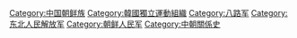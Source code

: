 [[Category:中国朝鲜族|Category:中国朝鲜族]]
[[Category:韓國獨立運動組織|Category:韓國獨立運動組織]]
[[Category:八路军|Category:八路军]]
[[Category:东北人民解放军|Category:东北人民解放军]]
[[Category:朝鲜人民军|Category:朝鲜人民军]]
[[Category:中朝關係史|Category:中朝關係史]]